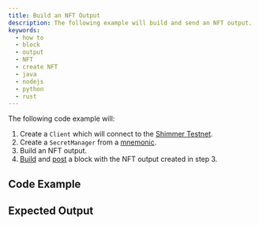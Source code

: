 ```yaml
---
title: Build an NFT Output
description: The following example will build and send an NFT output.
keywords:
  - how to
  - block
  - output
  - NFT
  - create NFT
  - java
  - nodejs
  - python
  - rust
---
```



The following code example will:

1. Create a `Client` which will connect to the [Shimmer Testnet](https://api.testnet.shimmer.network).
2. Create a `SecretManager` from a [mnemonic](02_generate_mnemonic.mdx).
3. Build an NFT output.
4. [Build](07_create_block.mdx) and [post](08_post_block.mdx) a block with the NFT output created in step 3.

<IotaJs exampleURL='https://wiki.iota.org/iota.js/how_tos/mint_nft' />

## Code Example

<Tabs groupId='language'>
  <TabItem value='rust' label='Rust'>
    <RustCode />
  </TabItem>
  <TabItem value='nodejs' label='Nodejs'>
    <NodejsCode />
  </TabItem>
  <TabItem value='python' label='Python'>
    <PythonCode />
  </TabItem>
  <TabItem value='java' label='Java'>
    <JavaCode />
  </TabItem>
</Tabs>

## Expected Output

<Tabs groupId='language'>
  <TabItem value='rust' label='Rust'>
    <RustOutput />
  </TabItem>
  <TabItem value='nodejs' label='Nodejs'>
    <NodejsOutput />
  </TabItem>
  <TabItem value='python' label='Python'>
    <PythonOutput />
  </TabItem>
  <TabItem value='java' label='Java'>
    <JavaOutput />
  </TabItem>
</Tabs>
